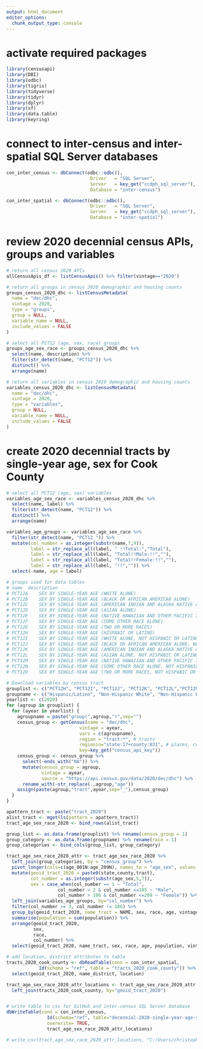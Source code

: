 ```yaml
---
output: html_document
editor_options: 
  chunk_output_type: console
---
```


# activate required packages
```r
library(censusapi)
library(DBI)
library(odbc)
library(tigris) 
library(tidyverse)
library(tidyr)
library(dplyr) 
library(sf)
library(data.table)
library(keyring)
```


# connect to inter-census and inter-spatial SQL Server databases
```r
con_inter_census <- dbConnect(odbc::odbc(),
                               Driver   = "SQL Server",
                               Server   = key_get("ccdph_sql_server"),
                               Database = "inter-census")

con_inter_spatial <- dbConnect(odbc::odbc(),
                               Driver   = "SQL Server",
                               Server   = key_get("ccdph_sql_server"),
                               Database = "inter-spatial")

```

# review 2020 decennial census APIs, groups and variables
```r
# return all census 2020 APIs
allCensusApis_df <- listCensusApis() %>% filter(vintage=="2020")

# return all groups in census 2020 demographic and housing counts
groups_census_2020_dhc <- listCensusMetadata(
  name = "dec/dhc",
  vintage = 2020,
  type = "groups",
  group = NULL,
  variable_name = NULL,
  include_values = FALSE
)

# select all PCT12 (age, sex, race) groups
groups_age_sex_race <- groups_census_2020_dhc %>%
  select(name, description) %>%
  filter(str_detect(name, "PCT12")) %>%
  distinct() %>%
  arrange(name)

# return all variables in census 2020 demographic and housing counts
variables_census_2020_dhc <- listCensusMetadata(
  name = "dec/dhc",
  vintage = 2020,
  type = "variables",
  group = NULL,
  variable_name = NULL,
  include_values = FALSE
)

```

# create 2020 decennial tracts by single-year age, sex for Cook County
```r
# select all PCT12 (age, sex) variables
variables_age_sex_race <- variables_census_2020_dhc %>%
  select(name, label) %>%
  filter(str_detect(name, "PCT12")) %>%
  distinct() %>%
  arrange(name)

variables_age_groups <- variables_age_sex_race %>%
  filter(str_detect(name, "PCT12_")) %>%
  mutate(col_number = as.integer(substr(name,7,9)),
         label = str_replace_all(label, " !!Total:","Total"),
         label = str_replace_all(label, "Total!!Male:!!",""),
         label = str_replace_all(label, "Total!!Female:!!",""),
         label = str_replace_all(label, "!!","")) %>%
  select(-name, age = label)

# groups used for data tables
# name	description
# PCT12A	SEX BY SINGLE-YEAR AGE (WHITE ALONE)
# PCT12B	SEX BY SINGLE-YEAR AGE (BLACK OR AFRICAN AMERICAN ALONE)
# PCT12C	SEX BY SINGLE-YEAR AGE (AMERICAN INDIAN AND ALASKA NATIVE ALONE)
# PCT12D	SEX BY SINGLE-YEAR AGE (ASIAN ALONE)
# PCT12E	SEX BY SINGLE-YEAR AGE (NATIVE HAWAIIAN AND OTHER PACIFIC ISLANDER ALONE)
# PCT12F	SEX BY SINGLE-YEAR AGE (SOME OTHER RACE ALONE)
# PCT12G	SEX BY SINGLE-YEAR AGE (TWO OR MORE RACES)
# PCT12H	SEX BY SINGLE-YEAR AGE (HISPANIC OR LATINO)
# PCT12I	SEX BY SINGLE-YEAR AGE (WHITE ALONE, NOT HISPANIC OR LATINO)
# PCT12J	SEX BY SINGLE-YEAR AGE (BLACK OR AFRICAN AMERICAN ALONE, NOT HISPANIC OR LATINO)
# PCT12K	SEX BY SINGLE-YEAR AGE (AMERICAN INDIAN AND ALASKA NATIVE ALONE, NOT HISPANIC OR LATINO)
# PCT12L	SEX BY SINGLE-YEAR AGE (ASIAN ALONE, NOT HISPANIC OR LATINO)
# PCT12M	SEX BY SINGLE-YEAR AGE (NATIVE HAWAIIAN AND OTHER PACIFIC ISLANDER ALONE, NOT HISPANIC OR LATINO)
# PCT12N	SEX BY SINGLE-YEAR AGE (SOME OTHER RACE ALONE, NOT HISPANIC OR LATINO)
# PCT12O	SEX BY SINGLE-YEAR AGE (TWO OR MORE RACES, NOT HISPANIC OR LATINO)

# Download variables by census tract
grouplist <- c("PCT12H", "PCT12I", "PCT12J", "PCT12K", "PCT12L","PCT12M","PCT12N","PCT12O")
groupname <- c("Hispanic/Latino", "Non-Hispanic White", "Non-Hispanic Black", "Non-Hispanic Other", "Non-Hispanic Asian","Non-Hispanic Other","Non-Hispanic Other","Non-Hispanic Multiracial")
yearlist <- c(2020)
for (agroup in grouplist) {
  for (ayear in yearlist) {
    agroupname = paste("group(",agroup,")",sep="")
    census_group <- getCensus(name = "dec/dhc",
                           vintage = ayear,
                           vars = c(agroupname),
                           region = "tract:*", # tracts
                           regionin="state:17+county:031", # places, counties, not msas
                           key=key_get("census_api_key"))
    census_group <- census_group %>% 
      select(-ends_with("NA")) %>%
      mutate(census_group = agroup,
             vintage = ayear,
             source = "https://api.census.gov/data/2020/dec/dhc") %>%
      rename_with(~str_replace(.,agroup,"age"))
    assign(paste(agroup,"tract",ayear,sep="_"),census_group)
  }
}

apattern_tract <- paste("tract_2020")
alist_tract <- mget(ls(pattern = apattern_tract))
tract_age_sex_race_2020 <- bind_rows(alist_tract)

group_list <- as.data.frame(grouplist) %>% rename(census_group = 1)
group_category <- as.data.frame(groupname) %>% rename(race = 1)
group_categories <- bind_cols(group_list, group_category)

tract_age_sex_race_2020_attr <- tract_age_sex_race_2020 %>%
  left_join(group_categories, by = "census_group") %>%
  pivot_longer(cols=c(age_001N:age_209N), names_to = "age_sex", values_to = "population") %>%
  mutate(geoid_tract_2020 = paste0(state,county,tract),
         col_number = as.integer(substr(age_sex,5,7)),
         sex = case_when(col_number == 1 ~ "Total",
                   col_number > 2 & col_number <=105 ~ "Male",
                   col_number > 106 & col_number <=209 ~ "Female")) %>%
  left_join(variables_age_groups, by="col_number") %>%
  filter(col_number >= 3, col_number != 106) %>%
  group_by(geoid_tract_2020, name_tract = NAME, sex, race, age, vintage, source, col_number) %>%
  summarise(population = sum(population)) %>%
  arrange(geoid_tract_2020,
          sex,
          race,
          col_number) %>%
  select(geoid_tract_2020, name_tract, sex, race, age, population, vintage, source)

# add location, district attributes to table
tracts_2020_cook_county <- dbReadTable(conn = con_inter_spatial,
            Id(schema = "ref", table = "tracts_2020_cook_county")) %>%
  select(geoid_tract_2020, name_district, location)

tract_age_sex_race_2020_attr_locations <- tract_age_sex_race_2020_attr %>% 
  left_join(tracts_2020_cook_county, by="geoid_tract_2020")


# write table to csv for GitHub and inter-census SQL Server database
dbWriteTable(conn = con_inter_census, 
               Id(schema="ref", table="decennial-2020-single-year-age-sex-race-by-tract"), 
               overwrite= TRUE,
               tract_age_sex_race_2020_attr_locations)

# write_csv(tract_age_sex_race_2020_attr_locations, "C:/Users/christopher.smith/OneDrive - Cook County Health/git_repos/justenvirons/ccdph-data-sets/2020/decennial-2020-single-year-age-sex-race-ethnicity-by-tract.csv")

```

